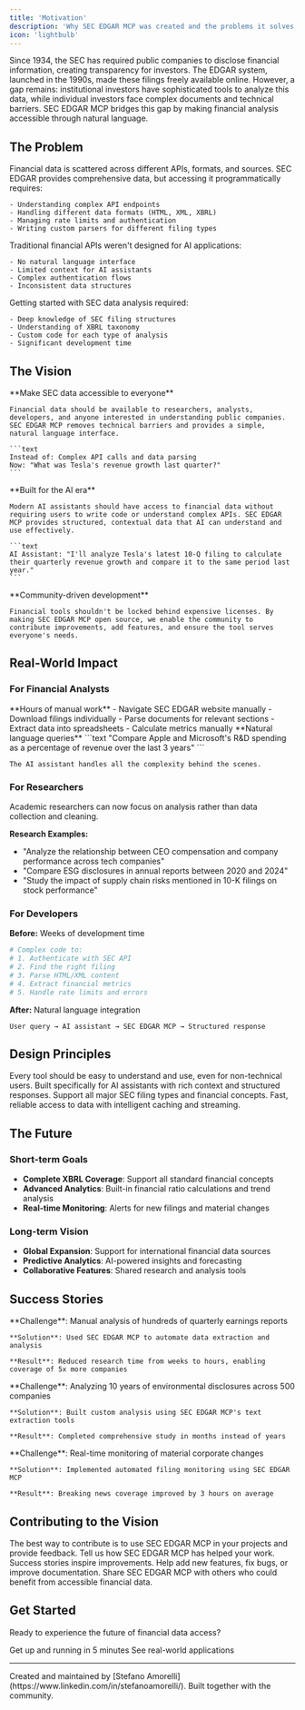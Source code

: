 ```yaml
---
title: 'Motivation'
description: 'Why SEC EDGAR MCP was created and the problems it solves'
icon: 'lightbulb'
---
```


Since 1934, the SEC has required public companies to disclose financial information, creating transparency for investors. The EDGAR system, launched in the 1990s, made these filings freely available online. However, a gap remains: institutional investors have sophisticated tools to analyze this data, while individual investors face complex documents and technical barriers. SEC EDGAR MCP bridges this gap by making financial analysis accessible through natural language.

## The Problem

<AccordionGroup>
  <Accordion title="Fragmented Data Access" icon="puzzle-piece">
    Financial data is scattered across different APIs, formats, and sources. SEC EDGAR provides comprehensive data, but accessing it programmatically requires:
    
    - Understanding complex API endpoints
    - Handling different data formats (HTML, XML, XBRL)
    - Managing rate limits and authentication
    - Writing custom parsers for different filing types
  </Accordion>
  
  <Accordion title="AI Integration Barriers" icon="robot">
    Traditional financial APIs weren't designed for AI applications:
    
    - No natural language interface
    - Limited context for AI assistants
    - Complex authentication flows
    - Inconsistent data structures
  </Accordion>
  
  <Accordion title="High Barrier to Entry" icon="mountain">
    Getting started with SEC data analysis required:
    
    - Deep knowledge of SEC filing structures
    - Understanding of XBRL taxonomy
    - Custom code for each type of analysis
    - Significant development time
  </Accordion>
</AccordionGroup>

## The Vision

<Tabs>
  <Tab title="Democratize Financial Data">
    **Make SEC data accessible to everyone**
    
    Financial data should be available to researchers, analysts, developers, and anyone interested in understanding public companies. SEC EDGAR MCP removes technical barriers and provides a simple, natural language interface.
    
    ```text
    Instead of: Complex API calls and data parsing
    Now: "What was Tesla's revenue growth last quarter?"
    ```
  </Tab>
  
  <Tab title="AI-First Approach">
    **Built for the AI era**
    
    Modern AI assistants should have access to financial data without requiring users to write code or understand complex APIs. SEC EDGAR MCP provides structured, contextual data that AI can understand and use effectively.
    
    ```text
    AI Assistant: "I'll analyze Tesla's latest 10-Q filing to calculate their quarterly revenue growth and compare it to the same period last year."
    ```
  </Tab>
  
  <Tab title="Open Source Collaboration">
    **Community-driven development**
    
    Financial tools shouldn't be locked behind expensive licenses. By making SEC EDGAR MCP open source, we enable the community to contribute improvements, add features, and ensure the tool serves everyone's needs.
  </Tab>
</Tabs>

## Real-World Impact

### For Financial Analysts

<Steps>
  <Step title="Before SEC EDGAR MCP">
    **Hours of manual work**
    - Navigate SEC EDGAR website manually
    - Download filings individually
    - Parse documents for relevant sections
    - Extract data into spreadsheets
    - Calculate metrics manually
  </Step>
  
  <Step title="After SEC EDGAR MCP">
    **Natural language queries**
    ```text
    "Compare Apple and Microsoft's R&D spending as a percentage of revenue over the last 3 years"
    ```
    
    The AI assistant handles all the complexity behind the scenes.
  </Step>
</Steps>

### For Researchers

<Info>
  Academic researchers can now focus on analysis rather than data collection and cleaning.
</Info>

**Research Examples:**
- "Analyze the relationship between CEO compensation and company performance across tech companies"
- "Compare ESG disclosures in annual reports between 2020 and 2024"
- "Study the impact of supply chain risks mentioned in 10-K filings on stock performance"

### For Developers

**Before:** Weeks of development time
```python
# Complex code to:
# 1. Authenticate with SEC API
# 2. Find the right filing
# 3. Parse HTML/XML content
# 4. Extract financial metrics
# 5. Handle rate limits and errors
```

**After:** Natural language integration
```text
User query → AI assistant → SEC EDGAR MCP → Structured response
```

## Design Principles

<CardGroup cols={2}>
  <Card title="Simplicity First" icon="hand-wave">
    Every tool should be easy to understand and use, even for non-technical users.
  </Card>
  <Card title="AI-Native" icon="brain">
    Built specifically for AI assistants with rich context and structured responses.
  </Card>
  <Card title="Comprehensive Coverage" icon="chart-network">
    Support all major SEC filing types and financial concepts.
  </Card>
  <Card title="Performance Focused" icon="gauge">
    Fast, reliable access to data with intelligent caching and streaming.
  </Card>
</CardGroup>

## The Future

### Short-term Goals

- **Complete XBRL Coverage**: Support all standard financial concepts
- **Advanced Analytics**: Built-in financial ratio calculations and trend analysis
- **Real-time Monitoring**: Alerts for new filings and material changes

### Long-term Vision

- **Global Expansion**: Support for international financial data sources
- **Predictive Analytics**: AI-powered insights and forecasting
- **Collaborative Features**: Shared research and analysis tools

## Success Stories

<AccordionGroup>
  <Accordion title="Investment Research Firm" icon="chart-line">
    **Challenge**: Manual analysis of hundreds of quarterly earnings reports
    
    **Solution**: Used SEC EDGAR MCP to automate data extraction and analysis
    
    **Result**: Reduced research time from weeks to hours, enabling coverage of 5x more companies
  </Accordion>
  
  <Accordion title="Academic Research Project" icon="graduation-cap">
    **Challenge**: Analyzing 10 years of environmental disclosures across 500 companies
    
    **Solution**: Built custom analysis using SEC EDGAR MCP's text extraction tools
    
    **Result**: Completed comprehensive study in months instead of years
  </Accordion>
  
  <Accordion title="Financial News Organization" icon="newspaper">
    **Challenge**: Real-time monitoring of material corporate changes
    
    **Solution**: Implemented automated filing monitoring using SEC EDGAR MCP
    
    **Result**: Breaking news coverage improved by 3 hours on average
  </Accordion>
</AccordionGroup>

## Contributing to the Vision

<Steps>
  <Step title="Use the Tool">
    The best way to contribute is to use SEC EDGAR MCP in your projects and provide feedback.
  </Step>
  
  <Step title="Share Your Story">
    Tell us how SEC EDGAR MCP has helped your work. Success stories inspire improvements.
  </Step>
  
  <Step title="Contribute Code">
    Help add new features, fix bugs, or improve documentation.
  </Step>
  
  <Step title="Spread the Word">
    Share SEC EDGAR MCP with others who could benefit from accessible financial data.
  </Step>
</Steps>

## Get Started

Ready to experience the future of financial data access?

<CardGroup cols={2}>
  <Card
    title="Quick Start"
    icon="rocket"
    href="/setup/quickstart"
  >
    Get up and running in 5 minutes
  </Card>
  <Card
    title="Use Cases"
    icon="lightbulb"
    href="/use-cases/financial-analysis"
  >
    See real-world applications
  </Card>
</CardGroup>

---

<Note>
Created and maintained by [Stefano Amorelli](https://www.linkedin.com/in/stefanoamorelli/). Built together with the community.
</Note>